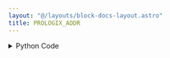 ```yaml
---
layout: "@/layouts/block-docs-layout.astro"
title: PROLOGIX_ADDR
---
```



<PythonDocsDisplay docstring={docstring} />

<details>
<summary>Python Code</summary>
```python
import serial
import traceback
from flojoy import flojoy, SerialConnection, DataContainer, TextBlob
from typing import cast, Optional


@flojoy(deps={"pyserial": "3.5"}, inject_connection=True)
def PROLOGIX_ADDR(
    connection: SerialConnection,
    default: Optional[DataContainer] = None,
    addr: int = 22,
) -> TextBlob:
    """The PROLOGIX_ADDR node sets the GPIB address of an instrument using the Prologix USB-to-GPIB or USB-to-Ethernet adapter.

    Inputs
    ------
    default: DataContainer
        Any DataContainer - likely connected to the output of the OPEN_SERIAL node.

    Parameters
    ----------
    connection: Serial
        The open serial connection with the instrument.

    Returns
    -------
    TextBlob
        Response from the Prologix USB-to-GPIB controller.
    """

    # Start serial communication with the instrument
    ser = cast(serial.Serial, connection.get_handle())

    if ser is None:
        raise ValueError("Serial communication is not open")

    cmd = "++addr " + str(addr) + "\r\n"
    ser.write(cmd.encode())

    s = ser.read(256)

    return TextBlob(s)

```
[Find this Flojoy Block on GitHub](https://github.com/flojoy-ai/blocks/blob/main/blocks/IO/PROTOCOLS/GPIB/PROLOGIX/PROLOGIX_ADDR/PROLOGIX_ADDR.py)
</details>


## Example
